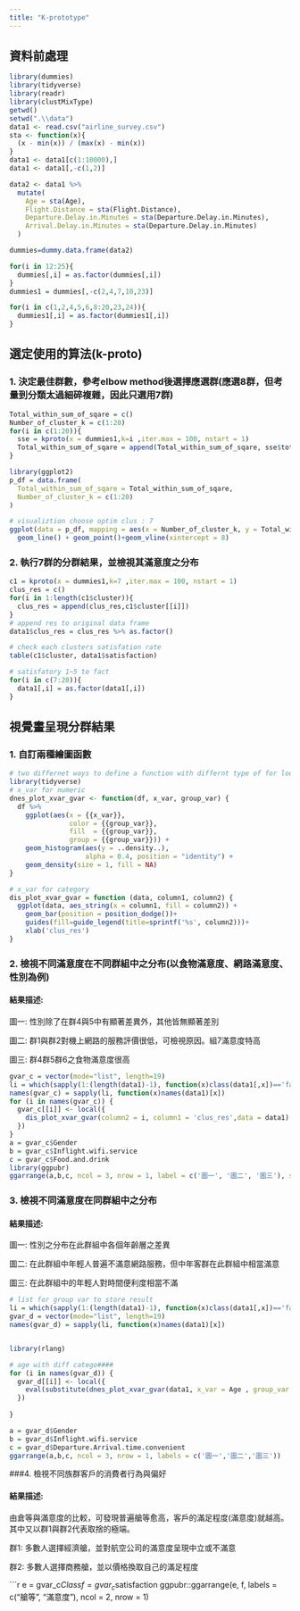 ```yaml
---
title: "K-prototype"
---
```

## 資料前處理
```r
library(dummies)
library(tidyverse)
library(readr)
library(clustMixType)
getwd()
setwd(".\\data")
data1 <- read.csv("airline_survey.csv")
sta <- function(x){
  (x - min(x)) / (max(x) - min(x))
}
data1 <- data1[c(1:10000),]
data1 <- data1[,-c(1,2)]

data2 <- data1 %>%
  mutate(
    Age = sta(Age),
    Flight.Distance = sta(Flight.Distance),
    Departure.Delay.in.Minutes = sta(Departure.Delay.in.Minutes),
    Arrival.Delay.in.Minutes = sta(Departure.Delay.in.Minutes)
  )

dummies=dummy.data.frame(data2)

for(i in 12:25){
  dummies[,i] = as.factor(dummies[,i])
}
dummies1 = dummies[,-c(2,4,7,10,23)]

for(i in c(1,2,4,5,6,8:20,23,24)){
  dummies1[,i] = as.factor(dummies1[,i])
}
```
## 選定使用的算法(k-proto)

### 1. 決定最佳群數，參考elbow method後選擇應選群(應選8群，但考量到分類太過細碎複雜，因此只選用7群)

```r
Total_within_sum_of_sqare = c()
Number_of_cluster_k = c(1:20)
for(i in c(1:20)){
  sse = kproto(x = dummies1,k=i ,iter.max = 100, nstart = 1)
  Total_within_sum_of_sqare = append(Total_within_sum_of_sqare, sse$tot.withinss)
}

library(ggplot2)
p_df = data.frame(
  Total_within_sum_of_sqare = Total_within_sum_of_sqare,
  Number_of_cluster_k = c(1:20)
)
```
```r
# visualiztion choose optim clus : 7
ggplot(data = p_df, mapping = aes(x = Number_of_cluster_k, y = Total_within_sum_of_sqare))+
  geom_line() + geom_point()+geom_vline(xintercept = 8)

```

### 2. 執行7群的分群結果，並檢視其滿意度之分布
```r
c1 = kproto(x = dummies1,k=7 ,iter.max = 100, nstart = 1)
clus_res = c()
for(i in 1:length(c1$cluster)){
  clus_res = append(clus_res,c1$cluster[[i]])
}
# append res to original data frame
data1$clus_res = clus_res %>% as.factor()

# check each clusters satisfation rate
table(c1$cluster, data1$satisfaction)

# satisfatory 1~5 to fact
for(i in c(7:20)){
  data1[,i] = as.factor(data1[,i]) 
}
```

## 視覺畫呈現分群結果
### 1. 自訂兩種繪圖函數
```r
# two differnet ways to define a function with differnt type of for loop input(string v.s symble)
library(tidyverse)
# x_var for numeric
dnes_plot_xvar_gvar <- function(df, x_var, group_var) {
  df %>%
    ggplot(aes(x = {{x_var}},
               color = {{group_var}},
               fill  = {{group_var}},
               group = {{group_var}})) +
    geom_histogram(aes(y = ..density..),
                   alpha = 0.4, position = "identity") +
    geom_density(size = 1, fill = NA)
}

# x_var for category
dis_plot_xvar_gvar = function (data, column1, column2) {
  ggplot(data, aes_string(x = column1, fill = column2)) +
    geom_bar(position = position_dodge())+
    guides(fill=guide_legend(title=sprintf('%s', column2)))+
    xlab('clus_res')
}

```
### 2. 檢視不同滿意度在不同群組中之分布(以食物滿意度、網路滿意度、性別為例)

#### 結果描述:
圖一: 性別除了在群4與5中有顯著差異外，其他皆無顯著差別

圖二: 群1與群2對機上網路的服務評價很低，可檢視原因。組7滿意度特高

圖三: 群4群5群6之食物滿意度很高
```r
gvar_c = vector(mode="list", length=19)
li = which(sapply(1:(length(data1)-1), function(x)class(data1[,x])=='factor'))
names(gvar_c) = sapply(li, function(x)names(data1)[x])
for (i in names(gvar_c)) {
  gvar_c[[i]] <- local({
    dis_plot_xvar_gvar(column2 = i, column1 = 'clus_res',data = data1)
  })
}
a = gvar_c$Gender
b = gvar_c$Inflight.wifi.service
c = gvar_c$Food.and.drink
library(ggpubr)
ggarrange(a,b,c, ncol = 3, nrow = 1, label = c('圖一', '圖二', '圖三'), size = 20)
```

### 3. 檢視不同滿意度在同群組中之分布

#### 結果描述:
圖一: 性別之分布在此群組中各個年齡層之差異

圖二: 在此群組中年輕人普遍不滿意網路服務，但中年客群在此群組中相當滿意

圖三: 在此群組中的年輕人對時間便利度相當不滿

```r
# list for group var to store result 
li = which(sapply(1:(length(data1)-1), function(x)class(data1[,x])=='factor'))
gvar_d = vector(mode="list", length=19)
names(gvar_d) = sapply(li, function(x)names(data1)[x])


library(rlang)

# age with diff catego####
for (i in names(gvar_d)) {
  gvar_d[[i]] <- local({
    eval(substitute(dnes_plot_xvar_gvar(data1, x_var = Age , group_var = x),list (x = ensym(i))))
  })
  
}

a = gvar_d$Gender
b = gvar_d$Inflight.wifi.service
c = gvar_d$Departure.Arrival.time.convenient
ggarrange(a,b,c, ncol = 3, nrow = 1, labels = c('圖一','圖二','圖三'))
```

###4. 檢視不同族群客戶的消費者行為與偏好

#### 結果描述:
由倉等與滿意度的比較，可發現普遍艙等愈高，客戶的滿足程度(滿意度)就越高。
其中又以群1與群2代表取捨的極端。

群1: 多數人選擇經濟艙，並對航空公司的滿意度呈現中立或不滿意

群2: 多數人選擇商務艙，並以價格換取自己的滿足程度


```r

e = gvar_c$Class
f = gvar_c$satisfaction
ggpubr::ggarrange(e, f, labels = c("艙等", "滿意度"), ncol = 2, nrow = 1)

